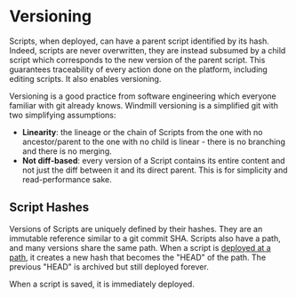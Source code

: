 
# Versioning

Scripts, when deployed, can have a parent script identified by its hash. Indeed, scripts are never overwritten, they are instead subsumed by a child script which corresponds to the new version of the parent script. This guarantees traceability of every action done on the platform, including editing scripts. It also enables versioning.

Versioning is a good practice from software engineering which everyone familiar with git already knows. Windmill versioning is a simplified git with two simplifying assumptions:

- **Linearity**: the lineage or the chain of Scripts from the one with no ancestor/parent to the one with no child is linear - there is no branching and there is no merging.
- **Not diff-based**: every version of a Script contains its entire content and not just the diff between it and its direct parent. This is for simplicity and read-performance sake.

## Script Hashes

Versions of Scripts are uniquely defined by their hashes. They are an immutable reference similar to a git commit SHA. Scripts also have a path, and many versions share the same path. When a script is [deployed at a path](../core_concepts/0_draft_and_deploy/index.mdx), it creates a new hash that becomes the "HEAD" of the path. The previous "HEAD" is archived but still deployed forever.

When a script is saved, it is immediately deployed.

<div class="grid grid-cols-2 gap-6 mb-4">
	<DocCard
		title="Draft and Deploy"
		description="Develop and cooperate in a structured way."
		href="/docs/core_concepts/draft_and_deploy"
	/>
</div>
